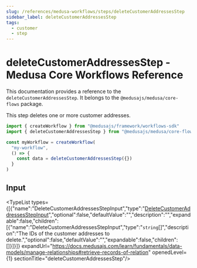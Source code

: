 ```yaml
---
slug: /references/medusa-workflows/steps/deleteCustomerAddressesStep
sidebar_label: deleteCustomerAddressesStep
tags:
  - customer
  - step
---
```



# deleteCustomerAddressesStep - Medusa Core Workflows Reference

This documentation provides a reference to the `deleteCustomerAddressesStep`. It belongs to the `@medusajs/medusa/core-flows` package.

This step deletes one or more customer addresses.

```ts title="src/workflows/my-workflow.ts"
import { createWorkflow } from "@medusajs/framework/workflows-sdk"
import { deleteCustomerAddressesStep } from "@medusajs/medusa/core-flows"

const myWorkflow = createWorkflow(
  "my-workflow",
  () => {
    const data = deleteCustomerAddressesStep({})
  }
)
```
  

## Input

<TypeList types={[{"name":"DeleteCustomerAddressesStepInput","type":"[DeleteCustomerAddressesStepInput](../../../../types/core_flows.DeleteCustomerAddressesStepInput/page.mdx)","optional":false,"defaultValue":"","description":"","expandable":false,"children":[{"name":"DeleteCustomerAddressesStepInput","type":"`string`[]","description":"The IDs of the customer addresses to delete.","optional":false,"defaultValue":"","expandable":false,"children":[]}]}]} expandUrl="https://docs.medusajs.com/learn/fundamentals/data-models/manage-relationships#retrieve-records-of-relation" openedLevel={1} sectionTitle="deleteCustomerAddressesStep"/>
